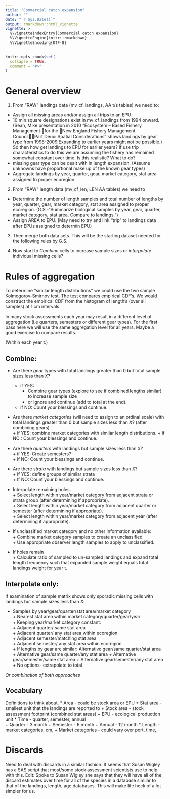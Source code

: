 ```yaml
---
title: "Commercial catch expansion"
author: ""
date: "`r Sys.Date()`"
output: rmarkdown::html_vignette
vignette: >
  %\VignetteIndexEntry{Commercial catch expansion}
  %\VignetteEngine{knitr::rmarkdown}
  %\VignetteEncoding{UTF-8}
---
```


```r
knitr::opts_chunk$set(
  collapse = TRUE,
  comment = "#>"
)
```

# General overview

1. From "RAW" landings data (mv_cf_landings, AA t/s tables) we need to:

* Assign all missing areas and/or assign all trips to an EPU
* 10 min square designations exist in mv_cf_landings from 1994 onward. (Sean, Mike presentation in 2010 "Ecosystem – Based Fishery Management for the New England Fishery Management CouncilPart Deux: Spatial Considerations" shows landings by gear type from 1998-2009.Expanding to earlier years might not be possible.) So then how get landings to EPU for earlier years? If use trip characteristics to do this we are assuming the fishery has remained somewhat constant over time. Is this realistic? What to do?
* missing gear type can be dealt with in length expansion. (Assume unknowns have proportional make up of the known gear types)
* Aggregate landings by year, quarter, gear, market category, stat area assigned to proper ecoregion:

2. From "RAW" length data (mv_cf_len, LEN AA tables) we need to 

* Determine the number of length samples and total number of lengths by year, quarter, gear, market category, stat area assigned to proper ecoregion. (G.S -"Summarize biological samples by year, gear, quarter, market category, stat area. Compare to landings.")
* Assign AREA to EPU. (May need to try and link "trip" to landings data after EPUs assigned to determin EPU)

3. Then merge both data sets. This will be the starting dataset needed for the following rules by G.S.

4. Now start to  *Combine* cells to increase sample sizes or *interpolate* individual missing cells? 

# Rules of aggregation

To determine "similar length distributions" we could use the two sample Kolmogorov-Smirnov test. The test compares empirical CDF's. We would construct the empirical CDF from the histogram of length's (over all samples) at 1 cm intervals. 



In many stock assessments each year may result in a different level of aggregation (i.e quarters, semesters or different gear types).
For the first pass here we will use the same aggregation level for all years. Maybe a good exercise to compare results.

(Within each year t:)

## Combine:
* Are there *gear* types with total landings greater than 0 but total sample sizes less than *X*?  
    + if YES: 
        - Combine gear types (explore to see if combined lengths similar) to increase sample size  
        - or Ignore and continue (add to total at the end).  
    + if NO: Count your blessings and continue.  
* Are there *market categories* (will need to assign to an ordinal scale) with total landings greater than 0 but sample sizes less than *X*? (after combining gears)  
	  + if YES: combine market categories with similar length distributions. 
	  + if NO : Count your blessings and continue.  
* Are there *quarters* with landings but sample sizes less than *X*?  
	  + if YES: Create semesters?  
	  + if NO: Count your blessings and continue.  
* Are there *strata* with landings but sample sizes less than *X*?  
	  + If YES: define groups of similar strata  
	  + If NO: Count your blessings and continue.  
	  
* Interpolate remaining holes.  
	  + Select length within year/market category from adjacent strata or strata group (after determining if appropriate).  
	  + Select length within year/market category from adjacent quarter or semester (after determining if appropriate).  
	  + Select length within year/market category from adjacent year (after determining if appropriate).  
* If unclassified market category and no other information available:  
	  + Combine market category samples to create an unclassified  
	  + Use appropriate observer length samples to apply to unclassified.  
* If holes remain  
	  + Calculate ratio of sampled to un-sampled landings and expand total length frequency such that expanded sample weight equals total landings weight for year t.





## Interpolate only:
If examination of sample matrix shows only sporadic missing cells with landings but sample sizes less than *X*:  

* Samples by year/gear/quarter/stat area/market category  
	  + Nearest stat area within market category/quarter/gear/year  
	  	  + Keeping year/market category constant:  
	  	  	  + Adjacent quarter/ same stat area  
	  	  	  	  + Adjacent quarter/ any stat area within ecoregion  
	  	  	  	  	  + Adjacent semester/matching stat area  
	  	  	  	  	  	  + Adjacent semester/ any stat area within ecoregion  
                            +  If lengths by gear are similar: Alternative gear/same quarter/stat area	
	  	  	  	  	  	  	  	  + Alternative gear/same quarter/any stat area
	  	  	  	  	  	  	  	  	  + Alternative gear/semester/same stat area
	  	  	  	  	  	  	  	  	  	  + Alternative gear/semester/any stat area
	  	  	  	  	  	  	  	  	  	  	  + No options- extrapolate to total

*Or combination of both approaches*

## Vocabulary
Definitions to think about.
* Area - could be stock area or EPU
	  + Stat area - smallest unit that the landings are reported to 
	  + Stock area - stock assessment footprint (combined stat areas)
	  + EPU - ecological production unit
* Time - quarter, semester, annual	
	  + Quarter - 3 month
	  + Semester - 6 month
	  + Annual - 12 month
* Length - market categories, cm, 
	  + Market categories - could vary over port, time, 


# Discards

Need to deal with discards in a similar fashion.
It seems that Susan Wigley has a SAS script that most/some stock assessment scientists use to help with this.
Edit: Spoke to Susan Wigley she says that they will have all of the discard estimates over time for all of the species in a database similar to that of the landings, length, age databases. This will make life heck of a lot simpler for us.
			
	


